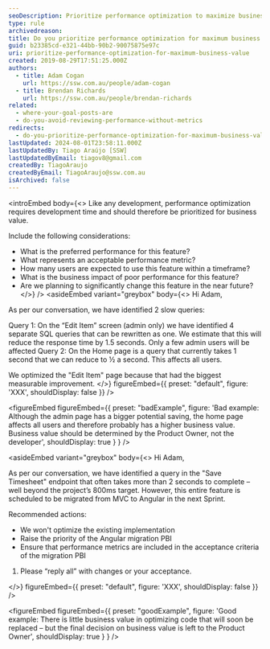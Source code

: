 ```yaml
---
seoDescription: Prioritize performance optimization to maximize business value by considering user impact, feature importance, and expected usage.
type: rule
archivedreason:
title: Do you prioritize performance optimization for maximum business value?
guid: b23385cd-e321-44bb-90b2-90075875e97c
uri: prioritize-performance-optimization-for-maximum-business-value
created: 2019-08-29T17:51:25.000Z
authors:
  - title: Adam Cogan
    url: https://ssw.com.au/people/adam-cogan
  - title: Brendan Richards
    url: https://ssw.com.au/people/brendan-richards
related:
  - where-your-goal-posts-are
  - do-you-avoid-reviewing-performance-without-metrics
redirects:
  - do-you-prioritize-performance-optimization-for-maximum-business-value
lastUpdated: 2024-08-01T23:58:11.000Z
lastUpdatedBy: Tiago Araújo [SSW]
lastUpdatedByEmail: tiagov8@gmail.com
createdBy: TiagoAraujo
createdByEmail: TiagoAraujo@ssw.com.au
isArchived: false
---
```


<introEmbed
  body={<>
Like any development, performance optimization requires development time and should therefore be prioritized for business value.

Include the following considerations:

* What is the preferred performance for this feature?
* What represents an acceptable performance metric?
* How many users are expected to use this feature within a timeframe?
* What is the business impact of poor performance for this feature?
* Are we planning to significantly change this feature in the near future?
  </>}
/>
<asideEmbed
  variant="greybox"
  body={<>
    Hi Adam,

As per our conversation, we have identified 2 slow queries:

Query 1: On the “Edit Item” screen (admin only) we have identified 4 separate SQL queries that can be rewritten as one. We estimate that this will reduce the response time by 1.5 seconds. Only a few admin users will be affected
Query 2: On the Home page is a query that currently takes 1 second that we can reduce to ½ a second. This affects all users.

We optimized the "Edit Item" page because that had the biggest measurable improvement.
  </>}
  figureEmbed={{
    preset: "default",
    figure: 'XXX',
    shouldDisplay: false
  }}
/>

<figureEmbed figureEmbed={{
  preset: "badExample",
  figure: 'Bad example: Although the admin page has a bigger potential saving, the home page affects all users and therefore probably has a higher business value. Business value should be determined by the Product Owner, not the developer',
  shouldDisplay: true
} } />


<asideEmbed
  variant="greybox"
  body={<>
    Hi Adam,

As per our conversation, we have identified a query in the "Save Timesheet" endpoint that often takes more than 2 seconds to complete – well beyond the project’s 800ms target.
However, this entire feature is scheduled to be migrated from MVC to Angular in the next Sprint.

Recommended actions:

* We won't optimize the existing implementation
* Raise the priority of the Angular migration PBI
* Ensure that performance metrics are included in the acceptance criteria of the migration PBI

1. Please “reply all” with changes or your acceptance.

  </>}
  figureEmbed={{
    preset: "default",
    figure: 'XXX',
    shouldDisplay: false
  }}
/>

<figureEmbed figureEmbed={{
  preset: "goodExample",
  figure: 'Good example: There is little business value in optimizing code that will soon be replaced – but the final decision on business value is left to the Product Owner',
  shouldDisplay: true
} } />
